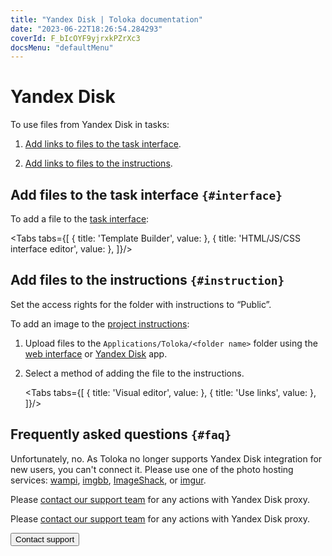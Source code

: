```yaml
---
title: "Yandex Disk | Toloka documentation"
date: "2023-06-22T18:26:54.284293"
coverId: F_bIcOYF9yjrxkPZrXc3
docsMenu: "defaultMenu"
---
```



# Yandex Disk

<YandexDiskWarning/>

To use files from Yandex Disk in tasks:

1. [Add links to files to the task interface](#interface).

1. [Add links to files to the instructions](#instruction).

## Add files to the task interface `{#interface}`

To add a file to the [task interface](/docs/guide/spec):

<Tabs tabs={[
  { title: 'Template Builder', value: <PrepareDataList1/> },
  { title: 'HTML/JS/CSS interface editor', value: <PrepareDataList2/> },
]}/>

## Add files to the instructions `{#instruction}`
<Note mode="warning" title="Warning">

Set the access rights for the folder with instructions to “Public”.

</Note>

To add an image to the [project instructions](/docs/guide/instruction):

1. Upload files to the `Applications/Toloka/<folder name>` folder using the [web interface](https://disk.yandex.com/client/disk) or [Yandex Disk](https://disk.yandex.com/promo/download) app.

1. Select a method of adding the file to the instructions.

    <Tabs tabs={[
      { title: 'Visual editor', value: <PrepareDataList3/> },
      { title: 'Use links', value: <PrepareDataList4/> },
    ]}/>

## Frequently asked questions `{#faq}`

<Cut title="I am a new client. Can I connect Yandex Disk?">

Unfortunately, no. As Toloka no longer supports Yandex Disk integration for new users, you can't connect it. Please use one of the photo hosting services: [wampi](https://wampi.ru/?lang=en), [imgbb](https://imgbb.com/), [ImageShack](https://imageshack.com/), or [imgur](https://imgur.com/).

</Cut>

<Cut title="I have a Yandex Disk integration, but want to manage the proxy. How can I do that?">

Please [contact our support team](/docs/guide/troubleshooting/support?form-topic1=other&form-source=guide-prepare-data) for any actions with Yandex Disk proxy.

</Cut>

<Cut title="I have a Yandex Disk integration, but want to disconnect it. How can I do that?">

Please [contact our support team](/docs/guide/troubleshooting/support?form-topic1=other&form-source=guide-prepare-data) for any actions with Yandex Disk proxy.

</Cut>

<Button themeColor="light" view="default" size="l" type="link" url="/docs/guide/troubleshooting/support?form-source=guide-prepare-data">Contact support</Button>